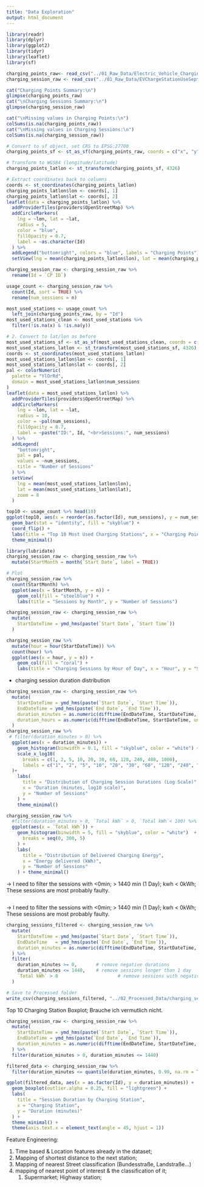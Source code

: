 ```yaml
---
title: "Data Exploration"
output: html_document
---
```


```r
library(readr)
library(dplyr)
library(ggplot2)
library(tidyr)
library(leaflet)
library(sf)
```

```r
charging_points_raw<- read_csv("../01_Raw_Data/Electric_Vehicle_Charging_Points_2765336306591006216.csv")
charging_session_raw <- read_csv("../01_Raw_Data/EVChargeStationUseSept2018toAug2019.csv")

```

```r
cat("Charging Points Summary:\n")
glimpse(charging_points_raw)
cat("\nCharging Sessions Summary:\n")
glimpse(charging_session_raw)
```

```r
cat("\nMissing values in Charging Points:\n")
colSums(is.na(charging_points_raw))
cat("\nMissing values in Charging Sessions:\n")
colSums(is.na(charging_session_raw))
```

```r
# Convert to sf object, set CRS to EPSG:27700
charging_points_sf <- st_as_sf(charging_points_raw, coords = c("x", "y"), crs = 27700)

# Transform to WGS84 (longitude/latitude)
charging_points_latlon <- st_transform(charging_points_sf, 4326)

# Extract coordinates back to columns
coords <- st_coordinates(charging_points_latlon)
charging_points_latlon$lon <- coords[, 1]
charging_points_latlon$lat <- coords[, 2]
leaflet(data = charging_points_latlon) %>%
  addProviderTiles(providers$OpenStreetMap) %>%
  addCircleMarkers(
    lng = ~lon, lat = ~lat,
    radius = 5,
    color = "blue",
    fillOpacity = 0.7,
    label = ~as.character(Id)
  ) %>%
  addLegend("bottomright", colors = "blue", labels = "Charging Points") %>%
  setView(lng = mean(charging_points_latlon$lon), lat = mean(charging_points_latlon$lat), zoom = 12)
```

```r
charging_session_raw <- charging_session_raw %>%
  rename(Id = `CP ID`)

usage_count <- charging_session_raw %>%
  count(Id, sort = TRUE) %>%
  rename(num_sessions = n)
```

```r
most_used_stations <- usage_count %>%
  left_join(charging_points_raw, by = "Id")
most_used_stations_clean <- most_used_stations %>%
  filter(!is.na(x) & !is.na(y))

# 2. Convert to lat/lon as before
most_used_stations_sf <- st_as_sf(most_used_stations_clean, coords = c("x", "y"), crs = 27700)
most_used_stations_latlon <- st_transform(most_used_stations_sf, 4326)
coords <- st_coordinates(most_used_stations_latlon)
most_used_stations_latlon$lon <- coords[, 1]
most_used_stations_latlon$lat <- coords[, 2]
pal <- colorNumeric(
  palette = "YlOrRd", 
  domain = most_used_stations_latlon$num_sessions
)
leaflet(data = most_used_stations_latlon) %>%
  addProviderTiles(providers$OpenStreetMap) %>%
  addCircleMarkers(
    lng = ~lon, lat = ~lat,
    radius = 10,
    color = ~pal(num_sessions),
    fillOpacity = 0.7,
    label = ~paste("ID:", Id, "<br>Sessions:", num_sessions)
  ) %>%
  addLegend(
    "bottomright",
    pal = pal,
    values = ~num_sessions,
    title = "Number of Sessions"
  ) %>%
  setView(
    lng = mean(most_used_stations_latlon$lon),
    lat = mean(most_used_stations_latlon$lat),
    zoom = 8
  )
```

```r
top10 <- usage_count %>% head(10)
ggplot(top10, aes(x = reorder(as.factor(Id), num_sessions), y = num_sessions)) +
  geom_bar(stat = "identity", fill = "skyblue") +
  coord_flip() +
  labs(title = "Top 10 Most Used Charging Stations", x = "Charging Point ID", y = "Number of Sessions") +
  theme_minimal()
```

```r
library(lubridate)
charging_session_raw <- charging_session_raw %>%
  mutate(StartMonth = month(`Start Date`, label = TRUE))

# Plot
charging_session_raw %>%
  count(StartMonth) %>%
  ggplot(aes(x = StartMonth, y = n)) +
    geom_col(fill = "steelblue") +
    labs(title = "Sessions by Month", y = "Number of Sessions")
```

```r
charging_session_raw <- charging_session_raw %>%
  mutate(
    StartDateTime = ymd_hms(paste(`Start Date`, `Start Time`))
  )

charging_session_raw %>%
  mutate(hour = hour(StartDateTime)) %>%
  count(hour) %>%
  ggplot(aes(x = hour, y = n)) +
    geom_col(fill = "coral") +
    labs(title = "Charging Sessions by Hour of Day", x = "Hour", y = "Sessions")
```

-   charging session duration distribution

```r
charging_session_raw <- charging_session_raw %>%
  mutate(
    StartDateTime = ymd_hms(paste(`Start Date`, `Start Time`)),
    EndDateTime = ymd_hms(paste(`End Date`, `End Time`)),
    duration_minutes = as.numeric(difftime(EndDateTime, StartDateTime, units = "mins")),
    duration_hours = as.numeric(difftime(EndDateTime, StartDateTime, units = "hours"))
  )
charging_session_raw %>%
 # filter(duration_minutes > 0) %>%
  ggplot(aes(x = duration_minutes)) +
    geom_histogram(binwidth = 0.1, fill = "skyblue", color = "white") +
    scale_x_log10(
      breaks = c(1, 2, 5, 10, 20, 30, 60, 120, 240, 480, 1000),
      labels = c("1", "2", "5", "10", "20", "30", "60", "120", "240", "480", "1000")
  )+
    labs(
      title = "Distribution of Charging Session Durations (Log Scale)",
      x = "Duration (minutes, log10 scale)",
      y = "Number of Sessions"
    ) +
    theme_minimal()
```

```r
charging_session_raw %>%
  #filter(duration_minutes > 0, `Total kWh` > 0, `Total kWh`< 100) %>%
  ggplot(aes(x = `Total kWh`)) +
    geom_histogram(binwidth = 5, fill = "skyblue", color = "white")  + scale_x_continuous(
      breaks = seq(0, 300, 5)
    ) +
    labs(
      title = "Distribution of Delivered Charging Energy",
      x = "Energy delivered (kWh)",
      y = "Number of Sessions"
    ) + theme_minimal()
```

-\> I need to filter the sessions with \<0min; \> 1440 min (1 Day); kwh \< 0kWh; These sessions are most probably faulty.

```{}
```

-\> I need to filter the sessions with \<0min; \> 1440 min (1 Day); kwh \< 0kWh; These sessions are most probably faulty.

```r
charging_sessions_filtered <- charging_session_raw %>%
  mutate(
    StartDateTime = ymd_hms(paste(`Start Date`, `Start Time`)),
    EndDateTime   = ymd_hms(paste(`End Date`, `End Time`)),
    duration_minutes = as.numeric(difftime(EndDateTime, StartDateTime, units = "mins"))
  ) %>%
  filter(
    duration_minutes >= 0,       # remove negative durations
    duration_minutes <= 1440,    # remove sessions longer than 1 day
    `Total kWh` > 0                      # remove sessions with negative or zero kWh
  )

# Save to Processed folder
write_csv(charging_sessions_filtered, "../02_Processed_Data/charging_sessions_filtered.csv")
```

Top 10 Charging Station Boxplot; Brauche ich vermutlich nicht.

```r
charging_session_raw <- charging_session_raw %>%
  mutate(
    StartDateTime = ymd_hms(paste(`Start Date`, `Start Time`)),
    EndDateTime = ymd_hms(paste(`End Date`, `End Time`)),
    duration_minutes = as.numeric(difftime(EndDateTime, StartDateTime, units = "mins"))
  ) %>%
  filter(duration_minutes > 0, duration_minutes <= 1440)

filtered_data <- charging_session_raw %>%
  filter(duration_minutes <= quantile(duration_minutes, 0.99, na.rm = TRUE))

ggplot(filtered_data, aes(x = as.factor(Id), y = duration_minutes)) +
  geom_boxplot(outlier.alpha = 0.25, fill = "lightgreen") +
  labs(
    title = "Session Duration by Charging Station",
    x = "Charging Station",
    y = "Duration (minutes)"
  ) +
  theme_minimal() +
  theme(axis.text.x = element_text(angle = 45, hjust = 1))
```

Feature Engineering:

1.  Time based & Location features already in the dataset;
2.  Mapping of shortest distance to the next station;
3.  Mapping of nearest Street classification (Bundesstraße, Landstraße...)
4.  mapping of nearest point of interest & the classification of it;
    1.  Supermarket; Highway station;
